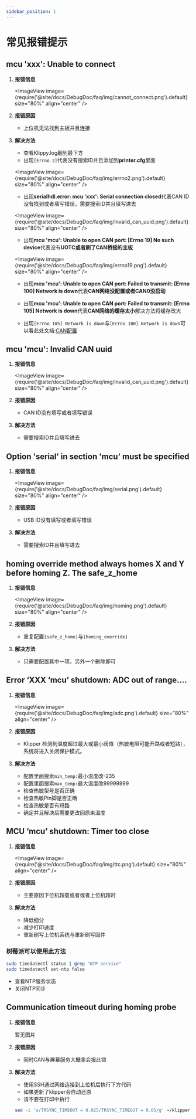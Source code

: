 ```yaml
---
sidebar_position: 1
---
```



# 常见报错提示


## mcu 'xxx': Unable to connect

1. **报错信息**

   <ImageView image={require('@site/docs/DebugDoc/faq/img/cannot_connect.png').default} size="80%" align="center" />

2. **报错原因**

   * 上位机无法找到主板并且连接

3. **解决方法**

   * 查看Klippy.log翻到最下方
   * 出现`[Errno 2]`代表没有搜索ID并且添加到**printer.cfg**里面

   <ImageView image={require('@site/docs/DebugDoc/faq/img/errno2.png').default} size="80%" align="center" />

   * 出现**serialhdl.error: mcu 'xxx': Serial connection closed**代表CAN ID没有找到或者填写错误，需要搜索ID并且填写进去

   <ImageView image={require('@site/docs/DebugDoc/faq/img/lnvalid_can_uuid.png').default} size="80%" align="center" />
 
   * 出现**mcu 'mcu': Unable to open CAN port: [Errno 19] No such device**代表没有**UOTC或者刷了CAN桥接的主板**

   <ImageView image={require('@site/docs/DebugDoc/faq/img/errno19.png').default} size="80%" align="center" />

   * 出现**mcu 'mcu': Unable to open CAN port: Failed to transmit: [Errno 100] Network is down**代表**CAN网络没配置或者CAN0没启动**

   * 出现**mcu 'mcu': Unable to open CAN port: Failed to transmit: [Errno 105] Network is down**代表**CAN网络的缓存太小**解决方法将缓存改大

   * 出现`[Errno 105] Network is down`与`[Errno 100] Network is down`可以看此处文档:[CAN配置](/docs/DebugDoc/faq/klipper_can.mdx "点击即可跳转") 

## mcu 'mcu': Invalid CAN uuid

1. **报错信息**

   <ImageView image={require('@site/docs/DebugDoc/faq/img/lnvalid_can_uuid.png').default} size="80%" align="center" />

2. **报错原因**

   * CAN ID没有填写或者填写错误

3. **解决方法**

   * 需要搜索ID并且填写进去

## Option 'serial' in section 'mcu' must be specified

1. **报错信息**

   <ImageView image={require('@site/docs/DebugDoc/faq/img/serial.png').default} size="80%" align="center" />

2. **报错原因**

   * USB ID没有填写或者填写错误

3. **解决方法**

   * 需要搜索ID并且填写进去

##  homing override method always homes X and Y before homing Z. The safe_z_home

1. **报错信息**

   <ImageView image={require('@site/docs/DebugDoc/faq/img/homing.png').default} size="80%" align="center" />

2. **报错原因**

   * 重复配置`[safe_z_home]`与`[homing_override]`

3. **解决方法**

   * 只需要配置其中一项，另外一个删除即可

 ##  Error ‘XXX ‘mcu’ shutdown: ADC out of range….

1. **报错信息**

   <ImageView image={require('@site/docs/DebugDoc/faq/img/adc.png').default} size="80%" align="center" />

2. **报错原因**

   * Klipper 检测到温度超过最大或最小阀值（热敏电阻可能开路或者短路），系统将进入关闭保护模式。

3. **解决方法**

   * 配置里面搜索`min_temp:`最小温度改-235
   * 配置里面搜索`max_temp:`最大温度改99999999
   * 检查热敏型号是否正确
   * 检查热敏Pin脚是否正确
   * 检查热敏是否有短路
   * 确定并且解决后需要更改回原来温度

## MCU ‘mcu’ shutdown: Timer too close

1. **报错信息**

   <ImageView image={require('@site/docs/DebugDoc/faq/img/ttc.png').default} size="80%" align="center" />

2. **报错原因**

   * 主要原因下位机超载或者或者上位机超时

3. **解决方法**

   * 降低细分
   * 减少打印速度
   * 重新刷写上位机系统与重新刷写固件

### 树莓派可以使用此方法

   ```bash
   sudo timedatectl status | grep "NTP service" 
   sudo timedatectl set-ntp false
   ```

   * 查看NTP服务状态
   * 关闭NTP同步

## Communication timeout during homing probe 

1. **报错信息**

   暂无图片

2. **报错原因**

   * 同时CAN与屏幕服务大概率会报此错

3. **解决方法**

   * 使用SSH通过网络连接到上位机后执行下方代码
   * 如果更新了klipper会自动还原
   * 请不要在打印中执行
   ```bash
   sed -i 's/TRSYNC_TIMEOUT = 0.025/TRSYNC_TIMEOUT = 0.05/g' ~/klipper/klippy/mcu.py && sudo systemctl restart klipper
   ```